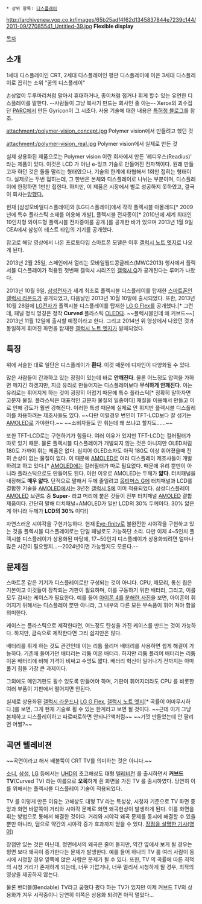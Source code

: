  * 상위 항목: [[디스플레이]]

http://archivenew.vop.co.kr/images/65b25adf4f62d1345837844e7239c144/2011-09/27085541_Untitled-39.jpg
'''Flexible display'''

[[목차]]
== 소개 == 
1세대 디스플레이인 CRT, 2세대 디스플레이인 평판 디스플레이에 이은 3세대 디스플레이로 꼽히는 소위 "꿈의 디스플레이"

손상없이 두루마리처럼 말아서 휴대하거나, 종이처럼 접거나 휘게 할수 있는 유연한 디스플레이를 말한다. --사람들이 그냥 복사기 만드는 회사인 줄 아는-- Xerox의 괴수집단 [[PARC]]에서 만든 Gyricon이 그 시초다.
사용 기술에 대한 내용은 [http://blog.daum.net/kipoworld/3123 특허청 블로그]를 참조.

attachment:/polymer-vision_concept.jpg
Polymer vision에서 만들려고 했던 것

attachment:/polymer-vision_real.jpg
Polymer vision에서 실제로 만든 것

실제 상용화된 제품으로는 Polymer vision 이란 회사에서 만든 '레디우스(Readius)' 라는 제품이 있다. 이것은 LCD 가 아닌 e-잉크 기술로 만들어진 전자책이다. 원래 만들고자 하던 것은 돌돌 말리는 형태였으나, 기술의 한계에 타협해서 1회만 접히는 형태이다. 실제로는 두번 접히는데, 그 한번은 본체와 디스플레이로 나뉘는 부분이며, 디스플레이에 한정하면 1번만 접힌다. 하지만, 이 제품은 시장에서 별로 성공하지 못하였고, 결국 이 회사는[http://www.engadget.com/2012/12/03/wistron-reportedly-closes-polymer-vision/ 망했다.]

현재 [삼성모바일디스플레이]와 [LG디스플레이]에서 각각 플렉시블 아몰레드[* 2009년에 특수 플라스틱 소재를 이용해 개발], 플렉시블 전자종이[* 2010년에 세계 최대인 19인치형 와이드형 플렉시블 전자종이를 공개.]를 공개한 바가 있으며 2013년 1월 9일 CEA에서 삼성이 테스트 타입의 기기를 공개했다.

{{{#!HTML
<iframe width="560" height="315" src="http://www.youtube.com/embed/mLMWXBv5rY4" frameborder="0" allowfullscreen></iframe>
}}}
참고로 해당 영상에서 나온 프로토타입 스마트폰 모델은 이후 [[갤럭시 노트 엣지]]로 나오게 된다.

2013년 2월 25일, 스페인에서 열리는 모바일월드콩글레스(MWC2013) 행사에서 플렉서블 디스플레이가 적용된 첫번째 갤럭시 시리즈인 [http://news.nate.com/view/20130205n18418 갤럭시 Q]가 공개된다는 루머가 나왔다.

2013년 10월 9일, [[삼성전자]]가 세계 최초로 플렉시블 디스플레이를 탑재한 [[스마트폰]]인 [[갤럭시 라운드]]가 공개되었고, 다음날인 2013년 10월 10일에 출시되었다. 또한, 2013년 10월 28일에 [[LG전자]]가 플렉시블 디스플레이를 탑재한 [[LG G Flex]]를 공개했다.[* 그런데, 패널 정식 명칭은 정착 '''Curved''' 플라스틱 [[OLED]]다. ~~플렉시블인데 왜 커브드~~] 2013년 11월 12일에 출시할 예정이라고 한다. 그리고 2014년 위 영상에서 나왔던 것과 동일하게 휘어진 화면을 탑재한 [[갤럭시 노트 엣지]]가 발매되었다.

== 특징 ==
위에 서술한 대로 일단은 디스플레이가 '''휜다'''. 이것 때문에 디자인이 다양화될 수 있다.

많은 사람들이 간과하고 있는 장점이 있는데 바로 '''안깨진다'''. 물론 어느정도 압력을 가하면 깨지긴 하겠지만, 지금 유리로 만들어지는 디스플레이보다 '''무식하게 안깨진다'''. 이는 유리로는 휘어지게 하는 것이 굉장히 어렵기 때문에 특수 플라스틱[* 정확히 말하자면 고분자 물질. 플라스틱은 대표적인 고분자 물질의 일종이다] 재질을 이용해서 만들고 이로 인해 강도가 훨씬 강해진다. 이러한 특성 때문에 실제로 안 휘지만 플렉시블 디스플레이를 차용하려는 제조사들도 있다. ~~다만 이럴경우 번인이 TFT-LCD보다 잘 생기는 [[AMOLED]]로 가야한다.~~ ~~소비자들도 안 휘는데 왜 쓰냐고 할지도......~~

또한 TFT-LCD로는 구현하기가 힘들다. 여러 이유가 있지만 TFT-LCD는 컬러필터가 따로 있기 때문. 물론 플렉시블 디스플레이가 개발되지 않는 것은 아니지만 OLED처럼 180도 가까이 휘는 제품은 없다. 심지어 OLED소자도 아직 180도 이상 휘어졌을때 전혀 손상이 없는 물질이 없다. 이 때문에 [[AMOLED]]로 여러 디스플레이 제조사들이 개발하려고 하고 있다.[* [[AMOLED]]에는 컬러필터가 따로 필요없다. 때문에 유리 뿐만이 아니라 플라스틱으로도 만들어도 된다. 이런 이유로 AMOLED는 두께가 '''얇다'''. 터치패널을 내장해도 '''매우 얇다'''. 단적으로 말해서 두께 줄일려고 [[옵티머스 G]]에 터치패널과 LCD를 결합한 기술을 [[AMOLED]]에서는 3년전 [[갤럭시 S]]에 이미 적용되었다. 삼성디스플레이 [[AMOLED]] 브랜드 중 '''Super'''-  라고 머리에 붙은 것들이 전부 터치패널 [[AMOLED]] 결합 제품이다. 간단히 말해 터치패널+AMOLED가 일반 LCD의 30% 두께이다. 30% 얇은게 아니라 두께가 '''LCD의 30%''' 이다!]

자연스러운 시야각을 구현가능하다. 현재 [[아이피니티|Eye-finity]]로 불완전한 시야각을 구현하고 있는 것을 플렉시블 디스플레이로는 단일 패널로도 가능하단 소리. 다만 이제 4~5인치 플렉시블 디스플레이가 상용화된 마당에, 17~50인치 디스플레이가 상용화되려면 얼마나 많은 시간이 필요할지...--2024년이면 가능할지도 모른다.--
== 문제점 ==
스마트폰 같은 기기가 디스플레이로만 구성되는 것이 아니다. CPU, 메모리, 통신 칩은 기본이고 이것들이 장착되는 기판이 필요하며, 이를 구동하기 위한 배터리, 그리고, 이를 모두 감싸는 케이스가 필요한다. 예를 들어 [[아이폰 4]]를 [http://www.ifixit.com/Teardown/iPhone+4+Teardown/3130 분해한 사진]을 보면, 아이폰이 휘어지기 위해서는 디스플레이 뿐만 아니라, 그 내부의 다른 모든 부속품이 휘어 져야 함을 의미한다.

케이스는 플라스틱으로 제작한다면, 어느정도 탄성을 가진 케이스를 만드는 것이 가능하다. 하지만, 금속으로 제작한다면 그리 쉽지만은 않다.

배터리를 휘게 하는 것도 관건인데 이는 리튬 폴리머 배터리를 사용하면 쉽게 해결이 가능하다. 기존에 들어가던 배터리는 리튬 이온 배터리. 하지만 리튬 폴리머 배터리는 리튬 이온 배터리에 비해 가격이 비싸고 수명도 짧다. 배터리 혁신이 일어나기 전까지는 아마 풀기 힘들 가장 큰 과제이다.

그외에도 메인기판도 휠수 있도록 만들어야 하며, 기판이 휘어지더라도 CPU 를 비롯한 여러 부품이 기판에서 떨어지면 안된다.

실제로 상용화된 [[갤럭시 라운드]]나 [[LG G Flex]], [[갤럭시 노트 엣지]][* 곡률이 어마무시하다.]를 보면, 그게 현재 기술로 휠 수 있는 한계라고 보면 될 것이다.
~~근데 이거 그냥 본체하고 디스플레이하고 따로따로하면 안되나?책처럼~~  ~~기껏 만들었는데 안 팔리면 어쩔?~~

== 곡면 텔레비젼 ==
~~곡면이라고 해서 배불뚝이 CRT TV를 의미하는 것은 아니다.~~

[[소니]], [[삼성]], [[LG]] 등에서는 [[UHD]]의 초고해상도 대형 [[텔레비전]] 를 출시하면서 '''커브드 TV'''(Curved TV) 라는 이름으로 '''오목'''하게 휜 화면을 가진 TV 를 출시하였다. 당연히 이를 위해서는 플렉시블 디스플레이 기술이 적용되었다.

TV 를 이렇게 만든 이유는 고해상도 대형 TV 라는 특성상, 시청자 기준으로 TV 화면 중앙과 화면 바깥쪽이 거리와 시야각 문제로 화면 왜곡현상이 발생하게 된다. 이를 화면을 휘는 방법으로 통해서 해결한 것이다. 거리와 시야각 왜곡 문제를 동시에 해결할 수 있을 뿐만 아니라, 덤으로 약간의 시야각 증가 효과까지 얻을 수 있다. [http://news.oled-display.net/lg-display-explain-the-advantages-of-curved-oled-television-devices/ 장점을 설명한 기사(영어)]

장점만 있는 것은 아닌데, 정면에서의 왜곡은 줄어 들지만, 약간 옆에서 보게 될 경우는 평면 보다 왜곡이 증가한다는 문제가 발생한다. 예를 들어 하나의 TV 를 여러 사람이 동시에 시청할 경우 옆쪽에 앉은 사람은 문제가 될 수 있다. 또한, TV 의 곡률에 따른 최적의 시청 거리가 존재하게 되는데, 너무 가깝거나, 너무 멀리서 시청하게 될 경우, 최적의 영상을 제공하지 않는다.

물론 밴더블(Bendable) TV라고 굽혔다 폈다 하는 TV가 있지만 이제 커브드 TV의 상용화가 겨우 시작중이니 당연히 이쪽은 상용화 되려면 아직 멀었다...
